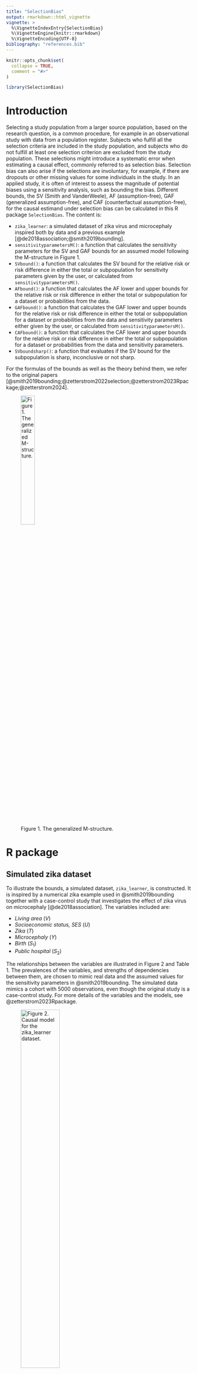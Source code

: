```yaml
---
title: "SelectionBias"
output: rmarkdown::html_vignette
vignette: >
  %\VignetteIndexEntry{SelectionBias}
  %\VignetteEngine{knitr::rmarkdown}
  %\VignetteEncoding{UTF-8}
bibliography: "references.bib"
---
```


```r
knitr::opts_chunk$set(
  collapse = TRUE,
  comment = "#>"
)
```

```r
library(SelectionBias)
```

# Introduction

Selecting a study population from a larger source population, based on the
research question, is a common procedure, for example in an observational study
with data from a population register. Subjects who fulfill all the selection
criteria are included in the study population, and subjects who do not fulfill
at least one selection criterion are excluded from the study population. These
selections might introduce a systematic error when estimating a causal effect,
commonly referred to as selection bias. Selection bias can also arise if the
selections are involuntary, for example, if there are dropouts or other missing
values for some individuals in the study. In an applied study, it is often of
interest to assess the magnitude of potential biases using a sensitivity
analysis, such as bounding the bias. Different bounds, the SV (Smith and
VanderWeele), AF (assumption-free), GAF (generalized assumption-free), and CAF 
(counterfactual assumption-free), for the causal estimand under selection bias
can be calculated in this R package `SelectionBias`. The content is:

* `zika_learner`: a simulated dataset of zika virus and microcephaly inspired
both by data and a previous example [@de2018association;@smith2019bounding]. 
* `sensitivityparametersM()`: a function that calculates the sensitivity
parameters for the SV and GAF bounds for an assumed model following the
M-structure in Figure 1. 
* `SVbound()`: a function that calculates the SV bound for the relative risk or
risk difference in either the total or subpopulation for sensitivity parameters
given by the user, or calculated from `sensitivityparametersM()`.
* `AFbound()`: a function that calculates the AF lower and upper bounds for the
relative risk or risk difference in either the total or subpopulation for a
dataset or probabilities from the data.
* `GAFbound()`: a function that calculates the GAF lower and upper bounds for
the relative risk or risk difference in either the total or subpopulation for a
dataset or probabilities from the data and sensitivity parameters either given
by the user, or calculated from `sensitivityparametersM()`.
* `CAFbound()`: a function that calculates the CAF lower and upper bounds for
the relative risk or risk difference in either the total or subpopulation for a
dataset or probabilities from the data and sensitivity parameters.
* `SVboundsharp()`: a function that evaluates if the SV bound for the
subpopulation is sharp, inconclusive or not sharp.

For the formulas of the bounds as well as the theory behind them, we refer to
the original papers [@smith2019bounding;@zetterstrom2022selection;@zetterstrom2023Rpackage;@zetterstrom2024].

![Figure 1. The generalized M-structure.](Figures/genM.png){width=30%}


# R package

## Simulated zika dataset

To illustrate the bounds, a simulated dataset, `zika_learner`, is constructed.
It is inspired by a numerical zika example used in @smith2019bounding together
with a case-control study that investigates the effect of zika virus on
microcephaly [@de2018association]. The variables included are: 

* *Living area* $(V)$
* *Socioeconomic status, SES* $(U)$
* *Zika* $(T)$
* *Microcephaly* $(Y)$
* *Birth* $(S_1)$
* *Public hospital* $(S_2)$

The relationships between the variables are illustrated in Figure 2 and Table 1.
The prevalences of the variables, and strengths of dependencies between them,
are chosen to mimic real data and the assumed values for the sensitivity
parameters in @smith2019bounding. The simulated data mimics a cohort with 5000
observations, even though the original study is a case-control study. For more
details of the variables and the models, see @zetterstrom2023Rpackage.

![Figure 2. Causal model for the `zika_learner` dataset.](Figures/zikaDag.png){width=50%}

The causal dependencies are generated by the logit models described in Table 3. 

Table: Table 1. Data generating process for the dataset `zika_learner`. Models
generating causal dependencies are logistic, $g(X'\theta)$, for predictor
variable $X$ and model parameter $\theta$.

| Model                                 | Coefficients ($\theta$)/Proportions | Function argument    |
| :-----------------------------------: | :---------------------------------: | -------------------: |
| $P(V=1)$                              | $0.85$                              | `Vval`               |
| $P(U=1)$                              | $0.50$                              | `Uval`               |
| $P(T=1|V)=g(V'\theta_T)$              | $(-6.20,1.75)$                      | `Tcoef`              |
| $P(Y=1|T,U)=g[(T,U)'\theta_{Y}]$      | $(-5.20,5.00,-1.00)$                | `Ycoef`              |
| $P(S_1=1|T,U)=g[(V,U,T)'\theta_{S1}]$ | $(1.20,0.00,2.00,-4.00)$            | `Scoef`              |
| $P(S_2=1|T,U)=g[(V,U,T)'\theta_{S1}]$ | $(2.20,0.50,-2.75,0.00)$            | `Scoef`              |

The data was generated in `R`, version 4.2.0, using the package `arm`,
version 1.13-1, with the following code:

```r
# Seed.
set.seed(158118)

# Number of observations.
nObs = 5000

# The unmeasured variable, living area (V).
urban = rbinom(nObs, 1, 0.85)

# The treatment variable, zika.
zika_prob = arm::invlogit(-6.2 + 1.75 * urban)
zika = rbinom(nObs, 1, zika_prob)

# The unmeasured variable, SES (U).
SES = rbinom(nObs, 1, 0.5)

# The outcome variable, microcephaly.
mic_ceph_prob = arm::invlogit(-5.2 + 5 * zika - 1 * SES)
mic_ceph = rbinom(nObs, 1, mic_ceph_prob)

# The first selection variable, birth.
birth_prob = arm::invlogit(1.2 - 4 * zika + 2 * SES)
birth = rbinom(nObs, 1, birth_prob)

# The second selection variable, hospital.
hospital_prob = arm::invlogit(2.2 + 0.5 * urban - 2.75 * SES)
hospital = rbinom(nObs, 1, hospital_prob)

# The selection indicator.
sel_ind = birth * hospital
```
The resulting proportions of the `zika_learner` data, for the total dataset, the
subset with $S_1=1$ and the subset with $S_1=S_2=1$ are seen in Tables 2-4.

```r
zika_learner2 = zika_learner

zika_learner2$zika = ifelse(zika_learner2$zika==1, "Zika infected", "Not zika infected")

table1::label(zika_learner2$mic_ceph) = "Microcephaly"
table1::label(zika_learner2$urban) = "Living area"
table1::label(zika_learner2$SES) = "SES"

my.render.cont <- function(x) {
  with(table1::stats.apply.rounding(table1::stats.default(x), digits=3, rounding.fn = table1::round_pad), c("",
                                                           "Mean "=sprintf("%s", MEAN)))
}

table1::table1(~ mic_ceph + urban + SES | zika, data=zika_learner2, render.continuous = my.render.cont,
           caption = "Table 2. Proportions for the simulated dataset, by treatment status and overall.")

zika_learner2 = subset(zika_learner2,zika_learner2$birth!=0)

table1::label(zika_learner2$mic_ceph) = "Microcephaly"
table1::label(zika_learner2$urban) = "Living area"
table1::label(zika_learner2$SES) = "SES"

table1::table1(~ mic_ceph + urban + SES | zika, data=zika_learner2, render.continuous = my.render.cont,
       caption = "Table 3. Proportions for the simulated dataset, by treatment status and overall, after the first selection.")

zika_learner2 = subset(zika_learner2,zika_learner2$sel_ind!=0)

table1::label(zika_learner2$mic_ceph) = "Microcephaly"
table1::label(zika_learner2$urban) = "Living area"
table1::label(zika_learner2$SES) = "SES"

table1::table1(~ mic_ceph + urban + SES | zika, data=zika_learner2, render.continuous = my.render.cont,
       caption = "Table 4. Proportions for the simulated dataset, by treatment status and overall, after both selections.")
```
The dataset and data generating process (DGP) can be used to test the functions
in `SelectionBias`.


## `sensitivityparametersM()`

The sensitivity parameters for the SV and GAF bounds are calculated for the 
generalized M-structure, illustrated in Figure 1. The sensitivity parameters are 
only calculated for an assumed model structure, since they depend on the 
unobserved variable, *U*. However, the observed probabilities of the outcome, 
$P(Y=1|T=t,I_S=1)$, $t=0,1$, are inputs as they are used to check if the causal 
estimand for the assumed DGP is greater or smaller than the observational 
estimand since the SV bound only is defined when the causal estimand is smaller 
than the observational estimand. If not, the treatment variable must be recoded. 
This is not an issue for the GAF bound since both a lower and upper bound is 
available. The code and the output are:
```r
# SV bound
sensitivityparametersM(whichEst = "RR_sub",
                   whichBound = "SV",
                   Vval = matrix(c(1, 0, 0.85, 0.15), ncol = 2),
                   Uval = matrix(c(1, 0, 0.5, 0.5), ncol = 2),
                   Tcoef = c(-6.2, 1.75),
                   Ycoef = c(-5.2, 5.0, -1.0),
                   Scoef = matrix(c(1.2, 2.2, 0.0, 0.5,
                                    2.0, -2.75, -4.0, 0.0),
                                  ncol = 4),
                   Mmodel = "L",
                   pY1_T1_S1 = 0.286,
                   pY1_T0_S1 = 0.004)

# GAF bound
sensitivityparametersM(whichEst = "RR_sub",
                   whichBound = "GAF",
                   Vval = matrix(c(1, 0, 0.85, 0.15), ncol = 2),
                   Uval = matrix(c(1, 0, 0.5, 0.5), ncol = 2),
                   Tcoef = c(-6.2, 1.75),
                   Ycoef = c(-5.2, 5.0, -1.0),
                   Scoef = matrix(c(1.2, 2.2, 0.0, 0.5,
                                    2.0, -2.75, -4.0, 0.0),
                                  ncol = 4),
                   Mmodel = "L",
                   pY1_T1_S1 = 0.286,
                   pY1_T0_S1 = 0.004)
```
The first argument is `whichEst`, where the user inputs the causal estimand of
interest. It must be one of the four `"RR_tot"`, `"RD_tot"`, `"RR_sub"` or 
`"RD_sub"`. The second argument is `whichBound`, where the user inputs the bound
they want to use, either `"SV"` or `"GAF"`. Third, the argument `Vval` takes the
matrix for *V* as input. The first column contains the values that *V* can take,
and the second column contains the corresponding probabilities. In this example,
*V* is binary, so the first two elements in the matrix are 1 and 0. However, any
discrete *V* can be used. An approximation of a continuous *V* can be used, if
it is discretized. The fourth argument is `Uval`, which takes the matrix for *U*
as input. The matrix *U* has a similar structure as *V*. The fifth argument is
`Tcoef`, containing the coefficients used in the model for *T*. The first entry
in `Tcoef` is the intercept of the model, and the second the slope for *V*. The
sixth argument is `Ycoef`, containing the coefficient vector for the outcome
model, where the first entry is the intercept, the second the slope coefficient
for *T* and third is the slope coefficient for *U*. The seventh argument is
`Scoef`. `Scoef` is the coefficient matrix for the selection variables. The
number of rows is equal to the number of selection variables, and the number of
columns is equal to four. The columns represent the intercept, and slope
coefficients for *V*, *U* and *T*, respectively. A summary of the code notation
is seen in the last column of Table 3. The eighth argument is `Mmodel`, which
indicates whether the models in the M-structure are probit (`Mmodel = "P"`) or
logit (`Mmodel = "L"`). The ninth and tenth arguments are `pY1_T1_S1` and
`pY1_T0_S1`. They are the observed probabilities $P(Y=1|T=1,I_S=1)$ and
$P(Y=1|T=0,I_S=1)$. The output is the sensitivity parameters for the chosen 
bound and, for the SV bound, an indicator stating if the bias is negative and 
the coding for the treatment has been reversed.

In the zika example, the estimand of interest is the relative risk in the
subpopulation, `whichEst = "RR_sub"`, the DGP is found in Table 1, logistic
models are used in the DGP and the probabilities are found in Table 4. For the
SV bound, the output is $RR_{TU|S=1}=2.33$ and $RR_{UY|S=1}=2.71$, which gives
$BF_U=1.56$, and the treatment coding is reversed. For the GAF bound, the output
is $M=S=0.4502$ and $m_S=0.002$.

## `SVbound()`

The SV bound can be calculated using the function `SVbound()`. The first
argument is `whichEst`, indicating the causal estimand of interest (`"RR_tot"`,
`"RD_tot"`, `"RR_sub"` or `"RD_sub"`). The second and third arguments are the
observed conditional probabilities $P(Y=1|T=1,I_S=1)$ and $P(Y=1|T=0,I_S=1)$, 
which are needed to calculate bounds for the causal estimands and not the 
selection bias itself. The subsequent arguments are the sensitivity parameters
provided by the user. The default value for all sensitivity parameters are
`NULL`, and the user must then specify numeric values on the sensitivity
parameters that are necessary for the bound for the chosen estimand. The 
sensitivity parameters can either be calculated using the function
`sensitivityparametersM()`, or found elsewhere. For sensitivity parameters found
elsewhere, `SVbound()` is not restricted to the generalized M-structure. 
However, the necessary assumptions for the SV bound must still be fulfilled
[@smith2019bounding]. The output is the SV bound. The code and output are:
```r
SVbound(whichEst = "RR_sub",
        pY1_T1_S1 = 0.004,
        pY1_T0_S1 = 0.286,
        RR_UY_S1 = 2.71,
        RR_TU_S1 = 2.33)
```
As before in the zika example, the causal estimand is the relative risk in the
subpopulation, `whichEst = "RR_sub"`. The sensitivity parameters are
$RR_{UY|S=1}=2.71$ and $RR_{TU|S=1}=2.33$, calculated above in
`sensitivityparametersM()`, which gives an SV bound equal to 1.56. If the causal
estimand is underestimated, the recoding of the treatment must be done manually.


## `SVboundsharp()`

The sharpness of an SV bound can be evaluated using `SVboundsharp()` 
[@zetterstrom2023Rpackage]. The first argument, `BF_U`, is the value of $BF_U$
which can be calculated using `SVboundparametersM`. The second argument,
`pY1_T0_S1`, is the probability $P(Y=1|T=0,I_S=1)$. The output is a string 
stating whether the SV bound is sharp or inconclusive. The code and output are:
```r
SVboundsharp(BF_U = 1.56,
             pY1_T0_S1 = 0.27)
```
In the zika example, $BF_U=1.56$ and $P(Y=1|T=0,I_S=1)=0.27$ (calculated from the
`zika_learner`). Note that if the causal estimand is underestimated, the 
recoding of the treatment has to be done manually. In this setting, the SV bound 
is sharp. As before, the bias is negative, and we have reversed the coding of 
the treatment.


## `AFbound()`

The AF bound is calculated using the function `AFbound()`. The first argument is
the causal estimand of interest (`"RR_tot"`, `"RD_tot"`, `"RR_sub"` or
`"RD_sub"`). The second argument is `outcome`, where the user inputs either the
observed numeric vector with the outcome variable or a vector with the
conditional outcome probabilities, $P(Y=1|T=1,I_S=1)$ and $P(Y=1|T=0,I_S=1)$.
The third argument is `treatment`, where the user inputs either the observed
numeric vector with the treatment variable or a vector with the conditional 
treatment probabilities, $P(T=1|I_S=1)$ and $P(T=0|I_S=1)$. The fourth argument
is `selection` where the user can either input the observed selection vector
or the selection probability. Its default value is `NULL` since it is only 
required when the causal estimands in the total population are of interest. If 
the subpopulation is of interest and `selection = NULL`, the outcome and
treatment vectors must only include the selected subjects. The output is the 
lower and upper AF bounds. The code and output are:
```r
attach(zika_learner)

AFbound(whichEst = "RR_sub",
        outcome = mic_ceph[sel_ind == 1],
        treatment = zika[sel_ind == 1])
```
Similar to before, `whichEst = "RR_sub"`. Furthermore, the outcome and treatment
variables are microcephaly and zika. The selection variable does not need to be
specified since the estimand of interest is `"RR_sub"`. 'Note that the other 
variables are restricted to those subjects with $I_S=1$. The output is the lower
and upper AF bounds, which are 0.11 and 261 in the zika example.

If the raw data is not available, one can input the conditional probabilities
instead. In this example, these probabilities are:
```r
AFbound(whichEst = "RR_sub",
        outcome = c(0.286, 0.004),
        treatment = c(0.002, 0.998))
```

The difference in these two examples comes from rounding errors. Note that the
treatment does not need to be recoded since there is both a lower and upper
bound. Please have this in mind when comparing the bounds to the SV bound.


## `GAFbound()`

The GAF bound is calculated using the function `GAFbound()`. The first argument
is the causal estimand of interest (`"RR_tot"`, `"RD_tot"`, `"RR_sub"` or
`"RD_sub"`). The second and third arguments are `M` and `m` which are the two
sensitivity parameters for the GAF bound. The sensitivity parameters can either
be calculated using `sensitivityparametersM()`, or found elsewhere.
For sensitivity parameters found elsewhere, `GAFbound()` is not restricted to 
the generalized M-structure. However, the necessary assumptions for the GAF 
bound must still be fulfilled [@zetterstrom2024]. The fourth argument is 
`outcome`, where the user inputs either the observed numeric vector with the 
outcome variable or a vector with the conditional outcome probabilities, 
$P(Y=1|T=1,I_S=1)$ and $P(Y=1|T=0,I_S=1)$. The fifth argument is `treatment`, 
where the user inputs either the observed numeric vector with the treatment 
variable or a vector with the conditional treatment probabilities, 
$P(T=1|I_S=1)$ and $P(T=0|I_S=1)$. The sixth argument is `selection` where the 
user can either input the observed selection vector or selection probability. 
Its default value is `NULL` since it is only required when the causal estimands 
in the total population are of interest. If the subpopulation is of interest and 
`selection = NULL`, the outcome and treatment vectors must only include the 
selected subjects. The output is the lower and upper GAF bounds. The code and 
output are:
```r
GAFbound(whichEst = "RR_sub",
         M = 0.4502,
         m = 0.002, 
         outcome = mic_ceph[sel_ind == 1],
         treatment = zika[sel_ind == 1])
```
Similar to before, `whichEst = "RR_sub"`. The sensitivity parameters are the 
output from `sensitivityparametersM()`. Furthermore, the outcome and treatment
variables are microcephaly and zika. The selection variable does not need to be
specified since the estimand of interest is `"RR_sub"`. 'Note that the other 
variables are restricted to those subjects with $I_S=1$. The output is the lower
and upper GAF bounds, which are 0.55 and 117.45 in the zika example.

If the raw data is not available, one can input the conditional probabilities
instead, similar to the AF bound. Note that the treatment does not need to be
recoded since there is both a lower and upper bound. Please have this in mind
when comparing the bounds to the SV bound.


## `CAFbound()`

The CAF bound is calculated using the function `CAFbound()`. The first argument
is the causal estimand of interest (`"RR_tot"`, `"RD_tot"`, `"RR_sub"` or
`"RD_sub"`). The second and third arguments are `M` and `m` which are the two
sensitivity parameters for the CAF bound. The fourth argument is `outcome`,
where the user inputs either the observed numeric vector with the outcome
variable or a vector with the conditional outcome probabilities,
$P(Y=1|T=1,I_S=1)$ and $P(Y=1|T=0,I_S=1)$. The fifth argument is `treatment`,
where the user inputs either the observed numeric vector with the treatment
variable or a vector with the conditional treatment probabilities, 
$P(T=1|I_S=1)$ and $P(T=0|I_S=1)$. The sixth argument is `selection` where the
user can either input the observed selection vector or selection probability.
Its default value is `NULL` since it is only required when the causal estimands
in the total population are of interest. If the subpopulation is of interest and
`selection = NULL`, the outcome and treatment vectors must only include the
selected subjects. The output is the lower and upper CAF bounds. The code and
output are:
```r
CAFbound(whichEst = "RR_sub",
         M = 0.5,
         m = 0.001, 
         outcome = c(0.286, 0.004),
         treatment = c(0.002, 0.998))
```
Similar to before, `whichEst = "RR_sub"`. The sensitivity parameters are chosen 
by the user. Furthermore, the outcome and treatment variables are microcephaly 
and zika. The selection variable does not need to be specified since the 
estimand of interest is `"RR_sub"`. 'Note that the other variables are 
restricted to those subjects with $I_S=1$. The output is the lower and upper 
CAF bounds, which are 0.31 and 125.08 in the zika example.

If the raw data is not available, one can input the conditional probabilities
instead, similar to the AF and GAF bounds. Note that the treatment does not need
to be recoded since there is both a lower and upper bound. Please have this in
mind when comparing the bounds to the SV bound.


# References
